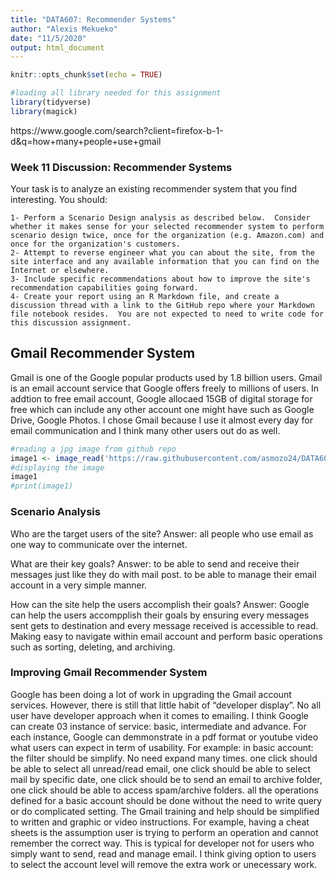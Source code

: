```yaml
---
title: "DATA607: Recommender Systems"
author: "Alexis Mekueko"
date: "11/5/2020"
output: html_document
---
```


```r
knitr::opts_chunk$set(echo = TRUE)
```

```r
#loading all library needed for this assignment
library(tidyverse) 
library(magick)

```

https://www.google.com/search?client=firefox-b-1-d&q=how+many+people+use+gmail

### Week 11 Discussion:  Recommender Systems 
Your task is to analyze an existing recommender system that you find interesting.  You should:

    1- Perform a Scenario Design analysis as described below.  Consider whether it makes sense for your selected recommender system to perform scenario design twice, once for the organization (e.g. Amazon.com) and once for the organization's customers.
    2- Attempt to reverse engineer what you can about the site, from the site interface and any available information that you can find on the Internet or elsewhere.
    3- Include specific recommendations about how to improve the site's recommendation capabilities going forward. 
    4- Create your report using an R Markdown file, and create a discussion thread with a link to the GitHub repo where your Markdown file notebook resides.  You are not expected to need to write code for this discussion assignment.

## Gmail Recommender System
Gmail is one of the Google popular products used by 1.8 billion users. Gmail is an email account service that Google offers freely to millions of users. In addtion to free email account, Google allocaed 15GB of digital storage for free which can include any other account one might have such as Google Drive, Google Photos. I chose Gmail because I use it almost every day for email communication and I think many other users out do as well.

```r
#reading a jpg image from github repo
image1 <- image_read('https://raw.githubusercontent.com/asmozo24/DATA606_Homework_Presentation/main/problem.JPG')
#displaying the image
image1
#print(image1)

```

### Scenario Analysis

Who are the target users of the site? 
Answer: all people who use email as one way to communicate over the internet.

What are their key goals?
Answer: to be able to send and receive their messages just like they do with mail post. 
        to be able to manage their email account in a very simple manner.

How can the site help the users accomplish their goals?
Answer: Google can help the users accompplish their goals by ensuring every messages sent gets to destination and every message received is accessible to read.
        Making easy to navigate within email account and perform basic operations such as sorting, deleting, and archiving. 
        

### Improving Gmail Recommender System

Google has been doing a lot of work in upgrading the Gmail account services. However, there is still that little habit of "developer display". No all user have developer approach when it comes to emailing. I think Google can create 03 instance of service: basic, intermediate and advance. For each instance, Google can demmonstrate in a pdf format or youtube video what users can expect in term of usability.
For example: in basic account: the filter should be simplify. No need expand many times. one click should be able to select all unread/read email, one click should be able to select mail by specific date, one click should be to send an email to archive folder, one click should be able to access spam/archive folders. all the operations defined for a basic account should be done without the need to write query or do complicated setting. The Gmail training and help should be simplified to written and graphic or video instructions. For example, having a cheat sheets is the assumption user is trying to perform an operation and cannot remember the correct way. This is typical for developer not for users who simply want to send, read and manage email. I think giving option to users to select the account level will remove the extra work or unecessary work.   





